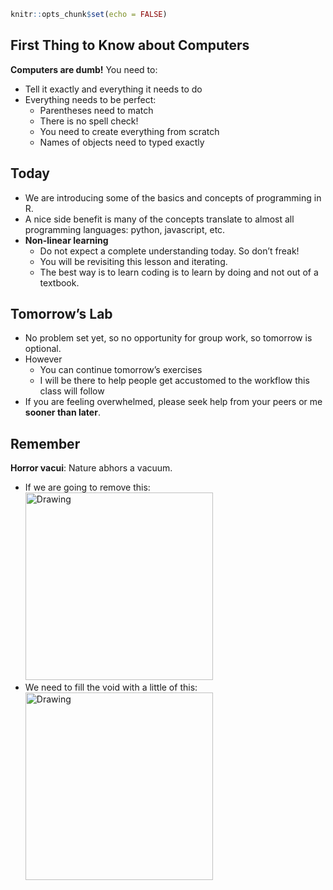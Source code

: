 ```r
knitr::opts_chunk$set(echo = FALSE)
```

## First Thing to Know about Computers

**Computers are dumb!** You need to:

* Tell it exactly and everything it needs to do
* Everything needs to be perfect:
    + Parentheses need to match
    + There is no spell check!
    + You need to create everything from scratch
    + Names of objects need to typed exactly
    
    
## Today

* We are introducing some of the basics and concepts of programming in R.
* A nice side benefit is many of the concepts translate to almost all programming languages: python, javascript, etc.
* **Non-linear learning**
    + Do not expect a complete understanding today. So don't freak!
    + You will be revisiting this lesson and iterating.
    + The best way is to learn coding is to learn by doing and not out of a textbook.
    
    


## Tomorrow's Lab

* No problem set yet, so no opportunity for group work, so tomorrow is optional.
* However
    + You can continue tomorrow's exercises
    + I will be there to help people get accustomed to the workflow this class will follow
* If you are feeling overwhelmed, please seek help from your peers or me
**sooner than later**.
    
    


## Remember

**Horror vacui**: Nature abhors a vacuum.

* If we are going to remove this:  
<img src="../figure/formulas.png" alt="Drawing" style="width: 300px;"/> 
* We need to fill the void with a little of this:  
<img src="../figure/coding.jpg" alt="Drawing" style="width: 300px;"/> 




